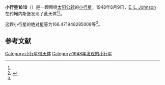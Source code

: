 {{Infobox planet
| bgcolour = #FFFFC0
| name = 1819 Laputa
| symbol = 
| image = 
| caption = 
| discovery = yes
| discovery_ref = 
| discoverer = [[E._L._Johnson|E. L. Johnson]]
| discovery_site = [[约翰内斯堡|约翰内斯堡]] 
| discovered = 1948年8月9日
| designations = yes
| mp_name = 
| named_after = 
| alt_names = 1948 PC/ 1929 CN / 1974 DY
| mp_category = [[主带小行星|主带小行星]]
| orbit_ref = <ref name="a">[http://ssd.jpl.nasa.gov/sbdb.cgi?sstr=1819 1819 Laputa] {{Wayback|url=http://ssd.jpl.nasa.gov/sbdb.cgi?sstr=1819 |date=20201121140359 }}，小行星數據庫瀏覽器（JPL Small-Body Database Browser）－[[美国国家航空航天局|美国国家航空航天局]]喷气推进实验室</ref>
| epoch = 2456400.5 (2013年4月18日更新)
| aphelion = {{convert|3.84635482154441|AU|km|3|abbr=on|lk=out}}
| perihelion = {{convert|2.424930860912348|AU|km|3|abbr=on}}
| semimajor = {{convert|3.135642841228379|AU|km|3|abbr=on}}
| eccentricity = 0.22665591
| period = 2028.095078 [[日|日]]<br />5.55[[儒略年|儒略年]]
| avg_speed = 
| inclination = 23.89622789459943
| asc_node = 122.1341221435554
| mean_anomaly = 
| arg_peri = 166.471948285008
| satellites = 
| physical_characteristics = yes
| dimensions = 
| mass = 
| density = 
| surface_grav = 
| escape_velocity = 
| sidereal_day = 
| axial_tilt = 
| pole_ecliptic_lat = 
| pole_ecliptic_lon = 
| albedo = 
| temperatures= 
| temp_name1 = 
| mean_temp_1 = 
| max_temp_1 = 
| temp_name2 = 
| max_temp_2 = 
| spectral_type = 
| abs_magnitude = 166.471948285008
}}

'''小行星1819'''（{{lang-en|1819 Laputa}}）是一颗围绕[[太阳|太阳]][[公转|公转]]的[[小行星|小行星]]。1948年8月9日，[[E._L._Johnson|E. L. Johnson]]在约翰内斯堡发现了此天体<ref name="a" /><ref>{{cite news|title=小行星列表|url=http://cfa-www.harvard.edu/iau/lists/NumberedMPs.txt|accessdate=2013-07-08|newspaper=哈佛大学|archive-date=2008-05-17|archive-url=https://web.archive.org/web/20080517010638/http://cfa-www.harvard.edu/iau/lists/NumberedMPs.txt|dead-url=no}}</ref>。

这颗小行星的[[绝对星等|绝对星等]]为166.471948285008等<ref name="a" />。

==参考文献==
{{reflist}}
{{Minor Planet Number|[[小行星1818|小行星1818]]|[[小行星1820|小行星1820]]}}

{{小天体}}

[[Category:小行星带天体|Category:小行星带天体]]
[[Category:1948年发现的小行星|Category:1948年发现的小行星]]

{{asteroid-stub}}